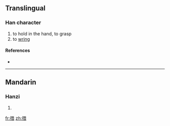 ==Translingual==

===Han character===
{{Han char|rn=64|rad=手|as=12|sn=15|four=|canj=手一山日 (QMUA)}}

# to hold in the hand, to grasp
# to [[wring]]

====References====
* {{Han ref|kx=0453.310|dkj=12687|dj=0803.140|hdz=31956.010|uh=648D|ud=25741}}

----

==Mandarin==

===Hanzi===
{{cmn-hanzi|pin=[[xián]] ([[xian2]]), [[zǎn]] ([[zan3]])|wg=hsien<sup>2</sup>, tsan<sup>3</sup>}}

# {{defn|Mandarin|sort=手12}}

[[fr:撍]]
[[zh:撍]]